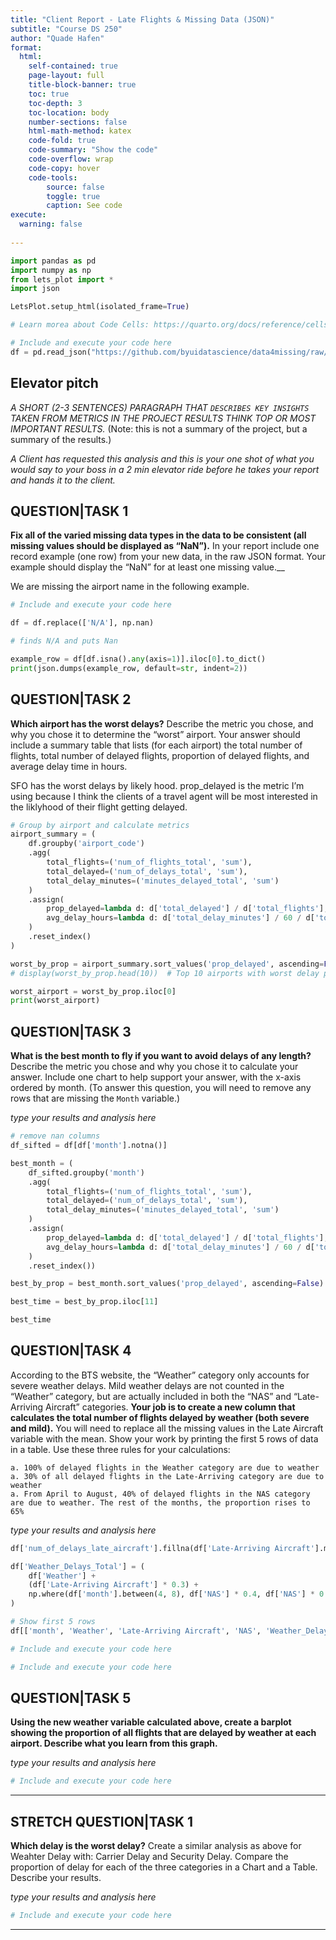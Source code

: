```yaml
---
title: "Client Report - Late Flights & Missing Data (JSON)"
subtitle: "Course DS 250"
author: "Quade Hafen"
format:
  html:
    self-contained: true
    page-layout: full
    title-block-banner: true
    toc: true
    toc-depth: 3
    toc-location: body
    number-sections: false
    html-math-method: katex
    code-fold: true
    code-summary: "Show the code"
    code-overflow: wrap
    code-copy: hover
    code-tools:
        source: false
        toggle: true
        caption: See code
execute: 
  warning: false
    
---
```


```python
import pandas as pd
import numpy as np
from lets_plot import *
import json

LetsPlot.setup_html(isolated_frame=True)
```


```python
# Learn morea about Code Cells: https://quarto.org/docs/reference/cells/cells-jupyter.html

# Include and execute your code here
df = pd.read_json("https://github.com/byuidatascience/data4missing/raw/master/data-raw/flights_missing/flights_missing.json")
```

## Elevator pitch
_A SHORT (2-3 SENTENCES) PARAGRAPH THAT `DESCRIBES KEY INSIGHTS` TAKEN FROM METRICS IN THE PROJECT RESULTS THINK TOP OR MOST IMPORTANT RESULTS._ (Note: this is not a summary of the project, but a summary of the results.)

_A Client has requested this analysis and this is your one shot of what you would say to your boss in a 2 min elevator ride before he takes your report and hands it to the client._

## QUESTION|TASK 1

__Fix all of the varied missing data types in the data to be consistent (all missing values should be displayed as “NaN”).__ In your report include one record example (one row) from your new data, in the raw JSON format. Your example should display the "NaN" for at least one missing value.__  

We are missing the airport name in the following example.

```python
# Include and execute your code here

df = df.replace(['N/A'], np.nan)

# finds N/A and puts Nan

example_row = df[df.isna().any(axis=1)].iloc[0].to_dict()
print(json.dumps(example_row, default=str, indent=2))


```


## QUESTION|TASK 2

__Which airport has the worst delays?__ Describe the metric you chose, and why you chose it to determine the “worst” airport. Your answer should include a summary table that lists (for each airport) the total number of flights, total number of delayed flights, proportion of delayed flights, and average delay time in hours.   

SFO has the worst delays by likely hood.
prop_delayed is the metric I'm using because I think the clients of 
a travel agent will be most interested in the liklyhood of their flight getting delayed.

```python

# Group by airport and calculate metrics
airport_summary = (
    df.groupby('airport_code')
    .agg(
        total_flights=('num_of_flights_total', 'sum'),
        total_delayed=('num_of_delays_total', 'sum'),
        total_delay_minutes=('minutes_delayed_total', 'sum')
    )
    .assign(
        prop_delayed=lambda d: d['total_delayed'] / d['total_flights'],
        avg_delay_hours=lambda d: d['total_delay_minutes'] / 60 / d['total_flights']
    )
    .reset_index()
)

worst_by_prop = airport_summary.sort_values('prop_delayed', ascending=False)
# display(worst_by_prop.head(10))  # Top 10 airports with worst delay proportion

worst_airport = worst_by_prop.iloc[0]
print(worst_airport)

```



## QUESTION|TASK 3

__What is the best month to fly if you want to avoid delays of any length?__ Describe the metric you chose and why you chose it to calculate your answer. Include one chart to help support your answer, with the x-axis ordered by month. (To answer this question, you will need to remove any rows that are missing the `Month` variable.)  

_type your results and analysis here_

```python
# remove nan columns
df_sifted = df[df['month'].notna()] 

best_month = (
    df_sifted.groupby('month')
    .agg(
        total_flights=('num_of_flights_total', 'sum'),
        total_delayed=('num_of_delays_total', 'sum'),
        total_delay_minutes=('minutes_delayed_total', 'sum')
    ) 
    .assign(
        prop_delayed=lambda d: d['total_delayed'] / d['total_flights'],
        avg_delay_hours=lambda d: d['total_delay_minutes'] / 60 / d['total_flights']
    )
    .reset_index())

best_by_prop = best_month.sort_values('prop_delayed', ascending=False)

best_time = best_by_prop.iloc[11]

best_time

```



## QUESTION|TASK 4

According to the BTS website, the “Weather” category only accounts for severe weather delays. Mild weather delays are not counted in the “Weather” category, but are actually included in both the “NAS” and “Late-Arriving Aircraft” categories. __Your job is to create a new column that calculates the total number of flights delayed by weather (both severe and mild).__ You will need to replace all the missing values in the Late Aircraft variable with the mean. Show your work by printing the first 5 rows of data in a table. Use these three rules for your calculations:  

    a. 100% of delayed flights in the Weather category are due to weather  
    a. 30% of all delayed flights in the Late-Arriving category are due to weather  
    a. From April to August, 40% of delayed flights in the NAS category are due to weather. The rest of the months, the proportion rises to 65%    

_type your results and analysis here_

```python

df['num_of_delays_late_aircraft'].fillna(df['Late-Arriving Aircraft'].mean(), inplace=True)

df['Weather_Delays_Total'] = (
    df['Weather'] + 
    (df['Late-Arriving Aircraft'] * 0.3) +
    np.where(df['month'].between(4, 8), df['NAS'] * 0.4, df['NAS'] * 0.65)
)

# Show first 5 rows
df[['month', 'Weather', 'Late-Arriving Aircraft', 'NAS', 'Weather_Delays_Total']].head()
```


```python
# Include and execute your code here

```


```python
# Include and execute your code here

```



## QUESTION|TASK 5

__Using the new weather variable calculated above, create a barplot showing the proportion of all flights that are delayed by weather at each airport. Describe what you learn from this graph.__  

_type your results and analysis here_
```python
# Include and execute your code here

```


---


## STRETCH QUESTION|TASK 1

__Which delay is the worst delay?__ Create a similar analysis as above for Weahter Delay with: Carrier Delay and Security Delay. Compare the proportion of delay for each of the three categories in a Chart and a Table. Describe your results.

_type your results and analysis here_

```python
# Include and execute your code here


```

---

